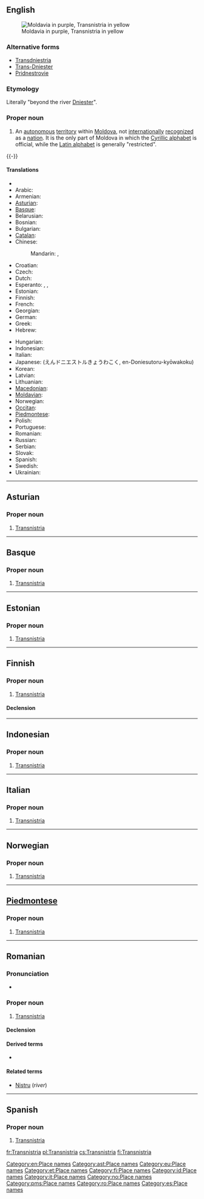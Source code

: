 ==English==
{{wikipedia}}
[[Image:Transnistria-map.png|thumb|right|Moldavia in purple, Transnistria in yellow]]

===Alternative forms===
* [[Transdniestria]]
* [[Trans-Dniester]]
* [[Pridnestrovie]]

===Etymology===
Literally "beyond the river [[Dniester]]".

===Proper noun===
{{en-proper noun}}

# An [[autonomous]] [[territory]] within [[Moldova]], not [[internationally]] [[recognized]] as a [[nation]]. It is the only part of Moldova in which the [[Cyrillic alphabet]] is official, while the [[Latin alphabet]] is generally "restricted".

{{-}}

====Translations====
{{trans-top|Transnistria, an autonomous territory in Moldova}}
* {{trreq|Abkhaz}}
* Arabic: {{t|ar|ترانسنيستريا|f|tr=transnistriya|sc=Arab}}
* Armenian: {{t-|hy|Մերձդնեստր|tr=Merjdnestr}}
* [[Asturian]]: {{t-|ast|Transnistria|f|xs=Asturian}}
* [[Basque]]: {{t-|eu|Transnistria|xs=Basque}}
* Belarusian: {{t|be|Прыднястроўе|n|tr=Prydnjastróŭje|xs=Belarusian}}
* Bosnian: {{t|bs|Pridnjestrovska Moldavska Republika|f}}
* Bulgarian: {{t|bg|Приднестровие|n|tr=Pridnestróvie}}
* [[Catalan]]: {{t-|ca|Transnístria|f}}
* Chinese:
*: Mandarin: {{t|zh|涅斯特里亞|sc=Hani}}, {{t|zh|涅斯特里亚|tr=Nièsītèlǐyà|sc=Hani}}
* Croatian: {{t|hr|Pridnjestrovska Moldavska Republika|f}}
* Czech: {{t|cs|Podněstří}}
* Dutch: {{t|nl|Trans-Nistrië}}
* Esperanto: {{t|eo|Ĉednestrio|xs=Esperanto}}, {{t|eo|Transdnestrio|xs=Esperanto}}, {{t|eo|Transnistrio|xs=Esperanto}}
* Estonian: {{t-|et|Transnistria}}
* Finnish: {{t+|fi|Transnistria}}
* French: {{t+|fr|Transnistrie|f}}
* Georgian: {{t|ka|დნესტრისპირეთი|tr=dnestrispiret'i|sc=Geor|xs=Georgian}}
* German: {{t|de|Transnistrien|n}}
* Greek: {{t|el|Υπερδνειστερία|f}}
* Hebrew: {{t|he|טרנסניסטריה|f}}
{{trans-mid}}
* Hungarian: {{t|hu|Dnyeszter-menti Moldáv Köztársaság}}
* Indonesian: {{t-|id|Transnistria|xs=Indonesian}}
* Italian: {{t-|it|Transnistria|f}}
* Japanese: {{t|ja|沿ドニエストル共和国}} (えんドニエストルきょうわこく, en-Doniesutoru-kyōwakoku)
* Korean: {{t|ko|트란스니스트리아|tr=Teuranseuniseuteuria|sc=Hang}}
* Latvian: {{t|lv|Piedņestras Moldāvu Republika|xs=Latvian}}
* Lithuanian: {{t+|lt|Padniestrė|xs=Lithuanian}}
* [[Macedonian]]: {{t|mk|Придњестровие|n|tr=Pridnjestróvie}}
* [[Moldavian]]: {{t|mo|Транснистриа|f|tr=Transnistria|sc=Cyrl|xs=Moldavian}}
* Norwegian: {{t-|no|Transnistria|n}}
* [[Occitan]]: {{t-|oc|Transnístria|f|xs=Occitan}}
* [[Piedmontese]]: {{tø|pms|Transnistria|f|xs=Piemontese}}
* Polish: {{t+|pl|Naddniestrze|n}}
* Portuguese: {{t+|pt|Transnístria|f}}
* Romanian: {{t-|ro|Transnistria|f}}
* Russian: {{t+|ru|Приднестровье|n|tr=Pridnestróvje}}
* Serbian: {{t|sr|Придњестровље|sc=Cyrl}}
* Slovak: {{t|sk|Podnestersko|n}}
* Spanish: {{t-|es|Transnistria|f}}
* Swedish: {{t|sv|Transnistrien}}
* Ukrainian: {{t|uk|Придністров'я|n|tr=Prydnistróv'ja|xs=Ukrainian}}
{{trans-bottom}}

[[Category:en:Place names]]

----

==Asturian==
{{wikipedia|lang=ast}}

===Proper noun===
{{infl|ast|proper noun|g=f}}

# [[#English|Transnistria]]

[[Category:ast:Place names]]

----

==Basque==
{{wikipedia|lang=eu}}

===Proper noun===
{{infl|eu|proper noun}}

# [[#English|Transnistria]]

[[Category:eu:Place names]]

----

==Estonian==
{{wikipedia|lang=et}}

===Proper noun===
{{infl|et|proper noun}}

# [[#English|Transnistria]]

[[Category:et:Place names]]

----

==Finnish==
{{wikipedia|lang=fi}}

===Proper noun===
{{infl|fi|proper noun}}

# [[#English|Transnistria]]

====Declension====
{{fi-decl-kulkija|Transnistri|nopl=1}}

[[Category:fi:Place names]]

----

==Indonesian==
{{wikipedia|lang=id}}

===Proper noun===
{{infl|id|proper noun|g=}}

# [[#English|Transnistria]]

[[Category:id:Place names]]

----

==Italian==
{{wikipedia|lang=it}}

===Proper noun===
{{it-proper noun|g=f}}

# [[#English|Transnistria]]

[[Category:it:Place names]]

----

==Norwegian==
{{wikipedia|lang=no}}

===Proper noun===
{{infl|no|proper noun|g=n}}

# [[#English|Transnistria]]

[[Category:no:Place names]]

----

==[[Piedmontese]]==
{{wikipedia|lang=pms}}

===Proper noun===
{{infl|pms|proper noun|g=f}}

# [[#English|Transnistria]]

[[Category:pms:Place names]]

----

==Romanian==
{{wikipedia|lang=ro}}

===Pronunciation===
* {{IPA|[transˈni.stri.a]|lang=ro}}

===Proper noun===
{{infl|ro|proper noun|g=f}}

# [[#English|Transnistria]]

====Declension====
{{ro-country|gend=f|Transnistriei}}

====Derived terms====
* {{l|ro|transnistrian}}

====Related terms====
* [[Nistru]] (''river'')
[[Category:ro:Place names]]

----

==Spanish==
{{wikipedia|lang=es}}

===Proper noun===
{{es-proper noun|f}}

# [[#English|Transnistria]]

[[Category:es:Place names]]

[[fr:Transnistria]]
[[pl:Transnistria]]
[[cs:Transnistria]]
[[fi:Transnistria]]